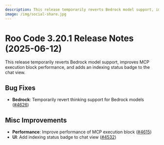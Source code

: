 ```yaml
---
description: This release temporarily reverts Bedrock model support, improves MCP execution block performance, and adds an indexing status badge to the chat view.
image: /img/social-share.jpg
---
```


# Roo Code 3.20.1 Release Notes (2025-06-12)

This release temporarily reverts Bedrock model support, improves MCP execution block performance, and adds an indexing status badge to the chat view.

## Bug Fixes

*   **Bedrock**: Temporarily revert thinking support for Bedrock models ([#4626](https://github.com/RooCodeInc/Roo-Code/pull/4626))

## Misc Improvements

*   **Performance**: Improve performance of MCP execution block ([#4615](https://github.com/RooCodeInc/Roo-Code/pull/4615))
*   **UI**: Add indexing status badge to chat view ([#4532](https://github.com/RooCodeInc/Roo-Code/pull/4532))